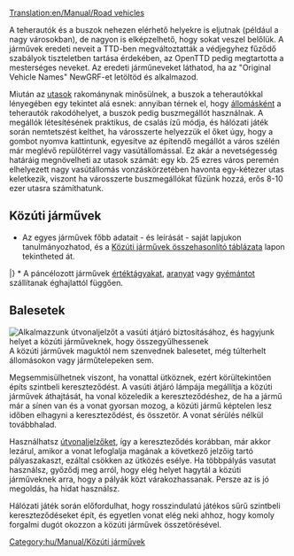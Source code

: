 [[Translation:en/Manual/Road vehicles]]
{{en/-}}{{hu/Manual/Tartalomjegyzék}}

A teherautók és a buszok nehezen elérhető helyekre is eljutnak (például a nagy városokban), de nagyon is elképzelhető, hogy sokat veszel belőlük. A járművek eredeti neveit a TTD-ben megváltoztatták a védjegyhez fűződő szabályok tiszteletben tartása érdekében, az OpenTTD pedig megtartotta a mesterséges neveket. Az eredeti járműneveket láthatod, ha az "Original Vehicle Names" NewGRF-et letöltöd és alkalmazod.

Miután az [[hu/Manual/Base Set/Cargos/Utasok|utasok]] rakománynak minősülnek, a buszok a teherautókkal lényegében egy tekintet alá esnek: annyiban térnek el, hogy [[hu/Manual/Állomások|állomásként]] a teherautók rakodóhelyet, a buszok pedig buszmegállót használnak. A megállók létesítésének praktikus, de csalás ízű módja, és hálózati játék során nemtetszést kelthet, ha városszerte helyezzük el őket úgy, hogy a {{en/Keypress|CTRL}} gombot nyomva kattintunk, egyesítve az építendő megállót a város szélén már meglévő repülőtérrel vagy vasútállomással. Ez akár a nevetségesség határáig megnövelheti az utasok számát: egy kb. 25 ezres város peremén elhelyezett nagy vasútállomás vonzáskörzetében havonta egy-kétezer utas keletkezik, viszont ha városszerte buszmegállókat fűzünk hozzá, erős 8-10 ezer utasra számíthatunk.
== Közúti járművek ==
* Az egyes járművek főbb adatait - és leírását - saját lapjukon tanulmányozhatod, és a [[hu/Manual/Base Set/Road Vehicles/Közúti járművek összehasonlító táblázata|Közúti járművek összehasonlító táblázata]] lapon tekintheted át.
{{hu/Manual/JárműTáblázat/Fejléc}}
{{en/Manual/VehicleTable/Header|Utasokhoz és levelekhez}}
{{en/Manual/VehicleTable/Row|
*[[hu/Manual/Base Set/Road Vehicles/Buszok|Buszok]]
*[[hu/Manual/Base Set/Road Vehicles/Levélszállítók|Levélszállítók]]
|
*[[hu/Manual/Base Set/Road Vehicles/Buszok|Buszok]]
*[[hu/Manual/Base Set/Road Vehicles/Levélszállítók|Levélszállítók]]
|
*[[hu/Manual/Base Set/Road Vehicles/Buszok|Buszok]]
*[[hu/Manual/Base Set/Road Vehicles/Levélszállítók|Levélszállítók]]
|
*[[hu/Manual/Base Set/Road Vehicles/Buszok|Buszok]]
*[[hu/Manual/Base Set/Road Vehicles/Levélszállítók|Levélszállítók]]
}}
{{en/Manual/VehicleTable/Header|Általános rakományhoz}}
{{en/Manual/VehicleTable/Row|
*[[hu/Manual/Base Set/Road Vehicles/Olajszállítók|Olajszállítók]]
*[[hu/Manual/Base Set/Road Vehicles/Áruszállítók|Áruszállítók]]
*[[hu/Manual/Base Set/Road Vehicles/Gabonaszállítók|Gabonaszállítók]]
*[[hu/Manual/Base Set/Road Vehicles/Állatszállítók|Állatszállítók]]
*[[hu/Manual/Base Set/Road Vehicles/Faszállítók|Faszállítók]]
|
*[[hu/Manual/Base Set/Road Vehicles/Olajszállítók|Olajszállítók]]
*[[hu/Manual/Base Set/Road Vehicles/Áruszállítók|Áruszállítók]]
*[[hu/Manual/Base Set/Road Vehicles/Gabonaszállítók|Gabonaszállítók]]
*[[hu/Manual/Base Set/Road Vehicles/Állatszállítók|Állatszállítók]]
*[[hu/Manual/Base Set/Road Vehicles/Faszállítók|Faszállítók]]
|
*[[hu/Manual/Base Set/Road Vehicles/Olajszállítók|Olajszállítók]]
*[[hu/Manual/Base Set/Road Vehicles/Áruszállítók|Áruszállítók]]
*[[hu/Manual/Base Set/Road Vehicles/Gabonaszállítók|Gabonaszállítók]]
* -
*[[hu/Manual/Base Set/Road Vehicles/Faszállítók|Faszállítók]]
|
*[[hu/Kólaszállítók|Kólaszállítók]]
*[[hu/Cukorkaszállítók|Cukorkaszállítók]]
*[[hu/Játékszállítók|Játékszállítók]]
*[[hu/Elemszállítók|Elemszállítók]]
*[[hu/Vattacukor-szállítók|Vattacukor-szállítók]]
}}
{{en/Manual/VehicleTable/Header|Hasonló rakományokhoz}}
{{en/Manual/VehicleTable/Row|
*[[hu/Manual/Base Set/Road Vehicles/Páncélkocsik|Páncélkocsik]]*
*[[hu/Manual/Base Set/Road Vehicles/Szénszállítók|Szénszállítók]]
*[[hu/Manual/Base Set/Road Vehicles/Vasércszállítók|Vasércszállítók]]
*[[hu/Manual/Base Set/Road Vehicles/Acélszállítók|Acélszállítók]]
* -
|
*[[hu/Manual/Base Set/Road Vehicles/Páncélkocsik|Páncélkocsik]]*
*[[hu/Manual/Base Set/Road Vehicles/Szénszállítók|Szénszállítók]]
* -
*[[hu/Manual/Base Set/Road Vehicles/Papírszállítók|Papírszállítók]]
*[[hu/Manual/Base Set/Road Vehicles/Ételszállítók|Ételszállítók]]
|
*[[hu/Manual/Base Set/Road Vehicles/Páncélkocsik|Páncélkocsik]]*
* -
*[[hu/Manual/Base Set/Road Vehicles/Rézércszállítók|Rézércszállítók]]
* -
*[[hu/Manual/Base Set/Road Vehicles/Ételszállítók|Ételszállítók]]
|
* -
*[[hu/Cukorszállítók|Cukorszállítók]]
* -
* -
* -
}}
{{en/Manual/VehicleTable/Header|Egyéb}}
{{en/Manual/VehicleTable/Row|
|
|
*[[hu/Manual/Base Set/Road Vehicles/Vízszállítók|Vízszállítók]]
*[[hu/Manual/Base Set/Road Vehicles/Gyümölcsszállítók|Gyümölcsszállítók]]
*[[hu/Manual/Base Set/Road Vehicles/Gumiszállítók|Gumiszállítók]]
|
*[[hu/Buborékszállítók|Buborékszállítók]]
*[[hu/Szénsavasital-szállítók|Szénsavasital-szállítók]]
*[[hu/Műanyagszállítók|Műanyagszállítók]]
*[[hu/Tejkaramellaszállítók|Tejkaramella-szállítók]]
}}
|}
<nowiki>*</nowiki> A páncélozott járművek [[hu/Manual/Base Set/Cargos/Értéktárgyak|értéktágyakat]], [[hu/Manual/Base Set/Cargos/Arany|aranyat]] vagy [[hu/Manual/Base Set/Cargos/Gyémánt|gyémántot]] szállítanak éghajlattól függően.
==Balesetek==
[[File:en/Manual/Roadvehicledualtrack.png|right|frame|Alkalmazzunk útvonaljelzőt a vasúti átjáró biztosításához, és hagyjunk helyet a közúti járműveknek, hogy összegyűlhessenek]]
A közúti járművek maguktól nem szenvednek balesetet, még túlterhelt állomásokon vagy járműtelepeken sem. 

Megsemmisülhetnek viszont, ha vonattal ütköznek, ezért körültekintően építs szintbeli kereszteződést. A vasúti átjáró lámpája megállítja a közúti járművek áthajtását, ha vonal közeledik a kereszteződéshez, de ha a jármű már a sínen van és a vonat gyorsan mozog, a közúti jármű képtelen lesz időben elhagyni a  kereszteződést, és összetör. A vonat sérülés nélkül továbbhalad.

Használhatsz [[hu/Manual/Jelzők#utvonaljelzok|útvonaljelzőket]], így a kereszteződés korábban, már akkor lezárul, amikor a vonat lefoglalja magának a következő jelzőig tartó pályaszakaszt, ezáltal csökken az ütközés esélye. Ha többpályás vasutat használsz, győződj meg arról, hogy elég helyet hagytál a közúti járműveknek arra, hogy a pályák közt várakozhassanak. Persze az is jó megoldás, ha hidat használsz.

Hálózati játék során előfordulhat, hogy rosszindulatú játékos sűrű szintbeli kereszteződéseket épít, és egyetlen vonat elég neki ahhoz, hogy komoly forgalmi dugót okozzon a közúti járművek összetörésével.

[[Category:hu/Manual/Közúti járművek]]